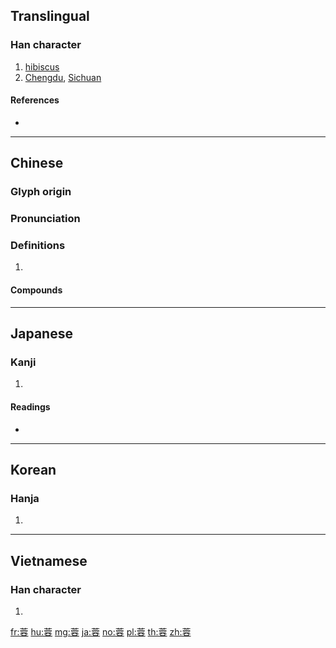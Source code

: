 {{character info/new}}
==Translingual==

===Han character===
{{Han char|rn=140|rad=艸|as=10|sn=16|four=44608|canj=TJCR}}

# [[hibiscus]]
# [[Chengdu]], [[Sichuan]]

====References====
* {{Han ref|kx=1051.080|dkj=31648|dj=1513.060|hdz=53271.020|uh=84C9|ud=33993|bh=BB54|bd=47956}}

----

==Chinese==
{{zh-forms}}

===Glyph origin===
{{Han etym}}

===Pronunciation===
{{zh-pron
|m=róng
|c=jung4
|mn=iông/qz,xm:chhiûⁿ
|mn_note=iông - literary; chhiûⁿ - vernacular
|mc=y
|oc=y
|cat=
}}

===Definitions===
{{zh-hanzi}}

# {{rfdef|zh}}

====Compounds====
{{zh-der|出水芙蓉|初發芙蓉|山芙蓉|肉蓯蓉|芙蓉|芙蓉之精|芙蓉出水|芙蓉刃|芙蓉國|芙蓉帳|芙蓉幕|芙蓉月印|芙蓉糕|芙蓉褥|蓉城|蓯蓉|豆蓉|阿芙蓉}}

----

==Japanese==

===Kanji===
{{ja-kanji|grade=|rs=艸10}}

# {{defn|lang=ja|sort=艸10}}

====Readings====
* {{ja-readings|on=[[よう]] (yō), [[おう]] (ō)|kun=}}

----

==Korean==

===Hanja===
{{ko-hanja|hangeul=용|eumhun=|rv=yong|mr=yong|y=yong}}

# {{defn|lang=ko|sort=艸10}}

----

==Vietnamese==

===Han character===
{{vi-hantu|[[dong]], [[rong]], [[dung]]|rs=艸10}}

# {{defn|lang=vi|sort=艸10}}

[[fr:蓉]]
[[hu:蓉]]
[[mg:蓉]]
[[ja:蓉]]
[[no:蓉]]
[[pl:蓉]]
[[th:蓉]]
[[zh:蓉]]